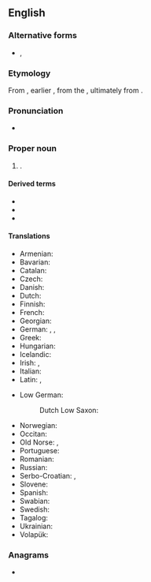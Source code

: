 ==English==
{{wikipedia}}

===Alternative forms===
* {{l|en|Suabia}}, {{l|en|Svabia}} {{qualifier|dated}}

===Etymology===
From {{bor|en|la|Suabia|Suābia}}, earlier {{m|la|Suēbia}}, from the {{m|la|Suēbī}}, ultimately from {{der|en|gem-pro|*swēbaz}}.

===Pronunciation===
* {{IPA|en|/ˈsweɪbi.ə/}}

===Proper noun===
{{en-proper noun}}

# {{lb|en|historical}} {{place|en|historic region|c/Germany}}.

====Derived terms====
* {{l|en|New Swabia}}
* {{l|en|Swabian}}
* {{l|en|Swabish}}

====Translations====
{{trans-top|historical region of Germany}}
* Armenian: {{t|hy|Շվաբիա|sc=Armn}}
* Bavarian: {{t|bar|Schwobm}}
* Catalan: {{t|ca|Suàbia|f}}
* Czech: {{t+|cs|Švábsko|n}}
* Danish: {{t|da|Schwaben}}
* Dutch: {{t|nl|Zwaben}}
* Finnish: {{t|fi|Svaabia}}
* French: {{t+|fr|Souabe|f}}
* Georgian: {{t|ka|შვაბია}}
* German: {{t+|de|Schwaben|n}}, {{t+|de|Schwabenland|n}}, {{t|de|Schwabenländle|n}} {{qualifier|humorous}}
* Greek: {{t+|el|Σουαβία|f}}
* Hungarian: {{t|hu|Svábföld}}
* Icelandic: {{t|is|Sváfaland}}
* Irish: {{t|ga|an Suáib|f}}, {{t|ga|an Sváib|f}}
* Italian: {{t+|it|Svevia|f}}
* Latin: {{t|la|Suābia|f}}, {{t|la|Suēbia|f}}
{{trans-mid}}
* Low German:
*: Dutch Low Saxon: {{t|nds-nl|Swoaben}} {{qualifier|Gronings}}
* Norwegian: {{t|no|Schwaben}}
* Occitan: {{t-needed|oc}}
* Old Norse: {{t|non|Sváfaland|n}}, {{t|non|Sváfi|m}}
* Portuguese: {{t|pt|Suábia|f}}
* Romanian: {{t|ro|Suabia|f}}
* Russian: {{t+|ru|Шва́бия|f}}
* Serbo-Croatian: {{t|sh|Švabija}}, {{t+|sh|Švapska}}
* Slovene: {{t|sl|Švabska|f}}
* Spanish: {{t|es|Suabia|f}}
* Swabian: {{t|swg|Schwobeland}}
* Swedish: {{t+|sv|Schwaben}}
* Tagalog: {{t|tl|Suwabya}}
* Ukrainian: {{t|uk|Шва́бія|f}}
* Volapük: {{t+|vo|Jvabän}}
{{trans-bottom}}

===Anagrams===
* {{anagrams|en|a=aabisw|wasabi}}